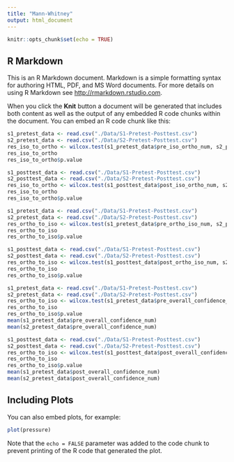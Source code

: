 ```yaml
---
title: "Mann-Whitney"
output: html_document
---
```


```r
knitr::opts_chunk$set(echo = TRUE)
```

## R Markdown

This is an R Markdown document. Markdown is a simple formatting syntax for authoring HTML, PDF, and MS Word documents. For more details on using R Markdown see <http://rmarkdown.rstudio.com>.

When you click the **Knit** button a document will be generated that includes both content as well as the output of any embedded R code chunks within the document. You can embed an R code chunk like this:

```r
s1_pretest_data <- read.csv("./Data/S1-Pretest-Posttest.csv")
s2_pretest_data <- read.csv("./Data/S2-Pretest-Posttest.csv")
res_iso_to_ortho <- wilcox.test(s1_pretest_data$pre_iso_ortho_num, s2_pretest_data$pre_iso_ortho_num, paired = FALSE, alternative = "two.sided")
res_iso_to_ortho
res_iso_to_ortho$p.value
```

```r
s1_posttest_data <- read.csv("./Data/S1-Pretest-Posttest.csv")
s2_posttest_data <- read.csv("./Data/S2-Pretest-Posttest.csv")
res_iso_to_ortho <- wilcox.test(s1_posttest_data$post_iso_ortho_num, s2_posttest_data$post_iso_ortho_num, paired = FALSE, alternative = "less")
res_iso_to_ortho
res_iso_to_ortho$p.value
```

```r
s1_pretest_data <- read.csv("./Data/S1-Pretest-Posttest.csv")
s2_pretest_data <- read.csv("./Data/S2-Pretest-Posttest.csv")
res_ortho_to_iso <- wilcox.test(s1_pretest_data$pre_ortho_iso_num, s2_pretest_data$pre_ortho_iso_num, paired = FALSE, alternative = "two.sided")
res_ortho_to_iso
res_ortho_to_iso$p.value
```

```r
s1_posttest_data <- read.csv("./Data/S1-Pretest-Posttest.csv")
s2_posttest_data <- read.csv("./Data/S2-Pretest-Posttest.csv")
res_ortho_to_iso <- wilcox.test(s1_posttest_data$post_ortho_iso_num, s2_posttest_data$post_ortho_iso_num, paired = FALSE, alternative = "less")
res_ortho_to_iso
res_ortho_to_iso$p.value
```

```r
s1_pretest_data <- read.csv("./Data/S1-Pretest-Posttest.csv")
s2_pretest_data <- read.csv("./Data/S2-Pretest-Posttest.csv")
res_ortho_to_iso <- wilcox.test(s1_pretest_data$pre_overall_confidence_num, s2_pretest_data$pre_overall_confidence_num, paired = FALSE, alternative = "two.sided")
res_ortho_to_iso
res_ortho_to_iso$p.value
mean(s1_pretest_data$pre_overall_confidence_num)
mean(s2_pretest_data$pre_overall_confidence_num)
```


```r
s1_posttest_data <- read.csv("./Data/S1-Pretest-Posttest.csv")
s2_posttest_data <- read.csv("./Data/S2-Pretest-Posttest.csv")
res_ortho_to_iso <- wilcox.test(s1_posttest_data$post_overall_confidence_num, s2_posttest_data$post_overall_confidence_num, paired = FALSE, alternative = "less")
res_ortho_to_iso
res_ortho_to_iso$p.value
mean(s1_pretest_data$post_overall_confidence_num)
mean(s2_pretest_data$post_overall_confidence_num)
```
## Including Plots

You can also embed plots, for example:

```r
plot(pressure)
```

Note that the `echo = FALSE` parameter was added to the code chunk to prevent printing of the R code that generated the plot.
